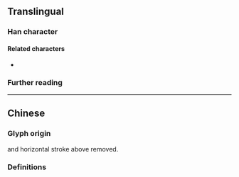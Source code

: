 {{also|轂}}
{{character info}}
==Translingual==

===Han character===
{{Han char|rn=79|rad=殳|as=09|sn=13|four=|canj=GQHNE|ids=⿰⿳士冖车殳}}

====Related characters====
* {{l|mul|轂}} {{q|[[Traditional Chinese]]}}

===Further reading===
{{Han ref|kx=0587.031|hdz=32161.070|uh=6BC2}}

----

==Chinese==

===Glyph origin===
{{Han simp|轂|f=車|t=车}} and horizontal stroke above {{zh-l|*车}} removed.

===Definitions===
{{zh-see|轂}}